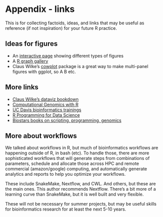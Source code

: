 # Appendix - links

This is for collecting factoids, ideas, and links that may be useful 
as reference (if not inspiration) for your future R practice.

## Ideas for figures

- An [interactive page](https://ft-interactive.github.io/visual-vocabulary/)
    showing different types of figures
- A [R graph gallery](https://www.r-graph-gallery.com/)
- Claus Wilke's [cowplot](https://cran.r-project.org/web/packages/cowplot/vignettes/introduction.html) 
    package is a great way to make multi-panel figures with ggplot, so A B etc.

## More links

- [Claus Wilke's dataviz bookdown](https://clauswilke.com/dataviz/)
- [Computational Genomics with R](https://compgenomr.github.io/book/)
- [UC Davis bioinformatics trainings](https://ucdavis-bioinformatics-training.github.io/)
- [R Programming for Data Science](https://bookdown.org/rdpeng/rprogdatascience/)
- [Biostars books on scripting, programming, genomics](https://www.biostars.org/p/225812/)

## More about workflows

We talked about workflows in R, but much of bioinformatics workflows are
happening outside of R, in bash (etc).
To handle those, there are more sophisticated workflows that will 
generate steps from combinations of parameters, schedule and allocate those
across HPC and remote commercial (amazon/google) computing, and automatically
generate analytics and reports to help you optimize your workflows.

These include SnakeMake, Nextflow, and CWL. And others, but these are the
main ones.
This author recommends Nextflow. There's a bit more of a learning curve than
SnakeMake, but it is well built and very flexible. 

These will not be necessary for summer projects, but may be useful skills
for bioinformatics research for at least the next 5-10 years.



